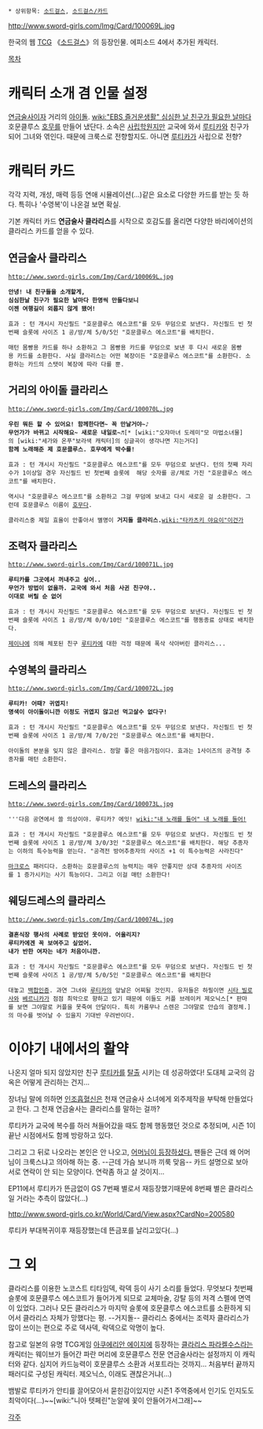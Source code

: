  * 상위항목: [[소드걸스]], [[소드걸스/카드]]

http://www.sword-girls.com/Img/Card/100069L.jpg

한국의 웹 [[TCG]] 《[[소드걸스]]》의 등장인물.
에피소드 4에서 추가된 캐릭터.

[[목차]]


= 캐릭터 소개 겸 인물 설정 =
[[연금술사]]이자 거리의 [[아이돌]]. [[wiki:"EBS 즐거운생활" 심심한 날 친구가 필요한 날]]마다 호문클루스 [[호무]]를 만들어 냈단다. 소속은 [[사립학원]]지만 교국에 와서 [[루티카]]와 친구가 되어 그녀와 엮인다. 때문에 크룩스로 전향할지도. 아니면 [[루티카]]가 사립으로 전향?

= 캐릭터 카드 =
각각 지력, 개성, 매력 등등 연애 시뮬레이션(...)같은 요소로 다양한 카드를 받는 듯 하다. 특히나 '수영복'이 나온걸 보면 확실.

기본 캐릭터 카드 '''연금술사 클라리스'''를 시작으로 호감도를 올리면 다양한 바리에이션의 클라리스 카드를 얻을 수 있다.

== 연금술사 클라리스 == 
 http://www.sword-girls.com/Img/Card/100069L.jpg

 '''안녕! 내 친구들을 소개할게,'''
 '''심심한날 친구가 필요한 날마다 한명씩 만들다보니''' 
 '''이젠 여행길이 외롭지 않게 됐어!'''

 효과 : 턴 개시시 자신필드 "호문클루스 에스코트"를 모두 무덤으로 보낸다. 자신필드 빈 첫번째 슬롯에 사이즈 1 공/방/체 5/0/5인 "호문클루스 에스코트"를 배치한다.

 매턴 몸빵용 카드를 하나 소환하고 그 몸빵용 카드를 무덤으로 보낸 후 다시 새로운 몸빵용 카드를 소환한다. 사실 클라리스는 어떤 복장이든 "호문클루스 에스코트"를 소환한다. 소환하는 카드의 스탯이 복장에 따라 다를 뿐. 

== 거리의 아이돌 클라리스 ==
 http://www.sword-girls.com/Img/Card/100070L.jpg

 '''우린 뭐든 할 수 있어요! 함께한다면~ 꼭 만날거야~♪'''
 '''무언가가 바뀌고 시작해요~ 새로운 내일로~♬'''[* [wiki:"오쟈마녀 도레미"모 마법소녀물]의 [wiki:"세가와 온푸"보라색 캐릭터]의 싱글곡이 생각나면 지는거다]
 '''함께 노래해준 제 호문클루스. 호무에게 박수를!'''

 효과 : 턴 개시시 자신필드 "호문클루스 에스코트"를 모두 무덤으로 보낸다. 턴의 첫째 자리수가 1이상일 경우 자신필드 빈 첫번째 슬롯에  해당 숫자를 공/체로 가진 "호문클루스 에스코트"를 배치한다.

 역시나 "호문클루스 에스코트"를 소환하고 그걸 무덤에 보내고 다시 새로운 걸 소환한다. 그런데 호문클루스 이름이 [[호무]]다.

 클라리스중 제일 효율이 안좋아서 별명이 '''거지돌 클라리스.'''[[wiki:"타카츠키 야요이"이건가]]

== 조력자 클라리스 ==
 http://www.sword-girls.com/Img/Card/100071L.jpg

 '''루티카를 그곳에서 꺼내주고 싶어..'''
 '''무언가 방법이 없을까. 교국에 와서 처음 사귄 친구야..'''
 '''이대로 버릴 순 없어'''

 효과 : 턴 개시시 자신필드 "호문클루스 에스코트"를 모두 무덤으로 보낸다. 자신필드 빈 첫번째 슬롯에 사이즈 1 공/방/체 0/0/10인 "호문클루스 에스코트"를 행동종료 상태로 배치한다.

 [[제이나]]에 의해 체포된 친구 [[루티카]]에 대한 걱정 때문에 폭삭 삭아버린 클라리스...

== 수영복의 클라리스 ==
 http://www.sword-girls.com/Img/Card/100072L.jpg

 '''루티카! 어때? 귀엽지!''' 
 '''명색이 아이돌이니깐 이정도 귀엽지 않고선 먹고살수 없다구!'''

 효과 : 턴 개시시 자신필드 "호문클루스 에스코트"를 모두 무덤으로 보낸다. 자신필드 빈 첫번째 슬롯에 사이즈 1 공/방/체 7/0/2인 "호문클루스 에스코트"를 배치한다.

 아이돌의 본분을 잊지 않은 클라리스. 정말 좋은 마음가짐이다. 효과는 1사이즈의 공격형 추종자를 매턴 소환한다.

== 드레스의 클라리스 ==
 http://www.sword-girls.com/Img/Card/100073L.jpg

 '''다음 공연에서 쓸 의상이야. 루티카? 에잇! [[wiki:"내 노래를 들어" 내 노래를 들어!]]

 효과 : 턴 개시시 자신필드 "호문클루스 에스코트"를 모두 무덤으로 보낸다. 자신필드 빈 첫번째 슬롯에 사이즈 1 공/방/체 3/0/3인 "호문클루스 에스코트"를 배치한다. 해당 추종자는 이하의 특수능력을 얻는다. "공격전 방어추종자의 사이즈 +1 이 특수능력은 사라진다"

 [[마크로스]] 패러디다. 소환하는 호문클루스의 능력치는 매우 안좋지만 상대 추종자의 사이즈를 1 증가시키는 사기 특능이다. 그리고 이걸 매턴 소환한다!

== 웨딩드레스의 클라리스 ==
 http://www.sword-girls.com/Img/Card/100074L.jpg

 '''결혼식장 행사의 사례로 받았던 옷이야. 어울리지?''' 
 '''루티카에겐 꼭 보여주고 싶었어.''' 
 '''내가 반한 여자는 네가 처음이니깐.'''

 효과 : 턴 개시시 자신필드 "호문클루스 에스코트"를 모두 무덤으로 보낸다. 자신필드 빈 첫번째 슬롯에 사이즈 1 공/방/체 5/0/5인 "호문클루스 에스코트"를 배치한다

 대놓고 [[백합]]인증. 과연 그녀와 [[루티카]]의 앞날은 어찌될 것인지. 유저들은 하필이면 [[시타 빌로사]]와 [[베르니카]]가 점점 최악으로 향하고 있기 때문에 이들도 커플 브레이커 제오닉스[* 판마를 보면 그야말로 커플을 못죽여 안달이다. 특히 카룸무나 스렌은 그야말로 안습의 결정체.]의 마수를 벗어날 수 있을지 기대반 우려반이다.

= 이야기 내에서의 활약 =
나온지 얼마 되지 않았지만 친구 [[루티카]]를 [http://www.sword-girls.com/World/Card/View.aspx?CardNo=200130&NowPage=1&cardEpisode=-1&cardSide=3&cardKind=-1&cardRarity=-1&cardLevel=-1&cardSize=-1&cardArtist=&cardName= 탈출] 시키는 데 성공하였다! 도대체 교국의 감옥은 어떻게 관리하는 건지...

장녀님 말에 의하면 [[인조흡혈신]]은 천재 연금술사 소녀에게 외주제작을 부탁해 만들었다고 한다. 그 천재 연금술사는 클라리스를 말하는 걸까?

루티카가 교국에 복수를 하러 쳐들어갔을 때도 함께 행동했던 것으로 추정되며, 시즌 1이 끝난 시점에서도 함께 방랑하고 있다.

그리고 그 뒤로 나오라는 본인은 안 나오고, [http://www.sword-girls.co.kr/World/Card/View.aspx?CardNo=100164&NowPage=1&cardEpisode=-1&cardSide=-1&cardKind=-1&cardRarity=-1&cardLevel=-1&cardSize=-1&cardArtist=&cardName= 어머님이 등장하셨다.] 팬들은 근데 왜 어머님이 크룩스냐고 의아해 하는 중. --근데 가슴 보니까 끼룩 맞음-- 카드 설명으로 보아 서로 연락이 안 되는 모양이다. 연락좀 하고 살 것이지...

EP11에서 루티카가 뜬금없이 GS 7번째 별로서 재등장했기때문에 8번째 별은 클라리스일 거라는 추측이 많았다(...)

http://www.sword-girls.co.kr/World/Card/View.aspx?CardNo=200580

루티카 부대복귀이후 재등장했는데 뜬금포를 날리고있다(...)

= 그 외 =
클라리스를 이용한 노코스트 티타임덱, 락덱 등이 사기 소리를 들었다. 무엇보다 첫번째 슬롯에 호문클루스 에스코트가 들어가게 되므로 교체마술, 강탈 등의 저격 스펠에 면역이 있었다. 그러나 모든 클라리스가 마지막 슬롯에 호문클루스 에스코트를 소환하게 되어서 클라리스 자체가 망했다는 평. --거지돌-- 클라리스 중에서는 조력자 클라리스가 많이 쓰이는 편으로 주로 덱사덱, 락덱으로 악명이 높다.

참고로 일본의 유명 TCG게임 [[아쿠에리안 에이지]]에 등장하는 [[클라리스 파라켈수스]]라는 캐릭터는 웨이브가 들어간 파란 머리에 호문클루스 전문 연금술사라는 설정까지 이 캐릭터와 같다. 심지어 카드능력이 호문클루스 소환과 서포트라는 것까지... 처음부터 끝까지 패러디로 구성된 캐릭터. 제오닉스, 이래도 괜찮은거냐(...)

뱀발로 루티카가 안티를 끌어모아서 묻힌감이있지만 시즌1 주역중에서 인기도 인지도도 최악이다(...)~~[wiki:"니아 텟페린"눈알에 꽃이 안들어가서그래]~~

[[각주]]
